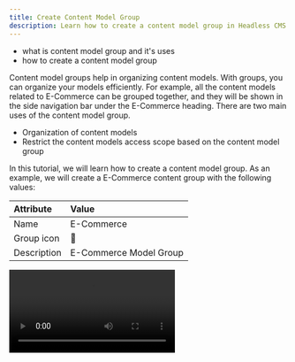 ```yaml
---
title: Create Content Model Group
description: Learn how to create a content model group in Headless CMS.
---
```



<Alert type="success" title="WHAT YOU'LL LEARN">

- what is content model group and it's uses
- how to create a content model group

</Alert>

Content model groups help in organizing content models. With groups, you can organize your models efficiently.
For example, all the content models related to E-Commerce can be grouped together,
and they will be shown in the side navigation bar under the E-Commerce heading. There are two main uses of
the content model group.

- Organization of content models
- Restrict the content models access scope based on the content model group

In this tutorial, we will learn how to create a content model group.
As an example, we will create a E-Commerce content group with the following values:

| Attribute   | Value                  |
| :---------- | :--------------------- |
| Name        | E-Commerce             |
| Group icon  | 🛒                     |
| Description | E-Commerce Model Group |


<Video src={createContentModelGroup} controls={true}/>

1. From the **Side Menu**, Click **Headless CMS** > **Groups**.
2. Click **+ NEW GROUP**.

   ✔️ The New content model group section opens.

3. In the **Name** textbox, type **E-Commerce**.
4. In the **Group icon**, select **shopping-cart** icon (🛒).
5. In the **Description** textbox, type **E-Commerce Model Group**.
6. Click **SAVE CONTENT MODEL GROUP**.
7. Congratulations! You have created your first content model group.
